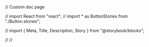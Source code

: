 // Custom doc page

// import React from "react";
// import * as ButtonStories from "./Button.stories";

// import { Meta, Title, Description, Story } from "@storybook/blocks";

// <Meta of={ButtonStories} />
// <Title />
// <Description />
// <Story of={ButtonStories.Contained} />
